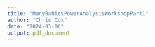 ```yaml
---
title: "ManyBabiesPowerAnalysisWorkshopPart1"
author: "Chris Cox"
date: "2024-03-06"
output: pdf_document
---
```


```r


```

